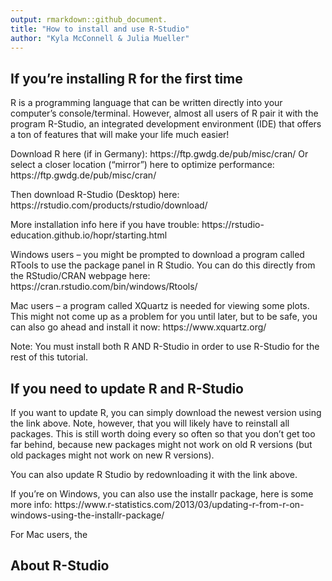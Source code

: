 ```yaml
---
output: rmarkdown::github_document.
title: "How to install and use R-Studio"
author: "Kyla McConnell & Julia Mueller"
---
```


## If you're installing R for the first time

R is a programming language that can be written directly into your computer's console/terminal. However, almost all users of R pair it with the program R-Studio, an integrated development environment (IDE) that offers a ton of features that will make your life much easier! 

Download R here (if in Germany): https://ftp.gwdg.de/pub/misc/cran/
Or select a closer location ("mirror") here to optimize performance: https://ftp.gwdg.de/pub/misc/cran/

Then download R-Studio (Desktop) here: https://rstudio.com/products/rstudio/download/

More installation info here if you have trouble: https://rstudio-education.github.io/hopr/starting.html

Windows users -- you might be prompted to download a program called RTools to use the package panel in R Studio. You can do this directly from the RStudio/CRAN webpage here: https://cran.rstudio.com/bin/windows/Rtools/

Mac users -- a program called XQuartz is needed for viewing some plots. This might not come up as a problem for you until later, but to be safe, you can also go ahead and install it now: https://www.xquartz.org/

Note: You must install both R AND R-Studio in order to use R-Studio for the rest of this tutorial. 

## If you need to update R and R-Studio
If you want to update R, you can simply download the newest version using the link above. Note, however, that you will likely have to reinstall all packages. This is still worth doing every so often so that you don't get too far behind, because new packages might not work on old R versions (but old packages might not work on new R versions). 

You can also update R Studio by redownloading it with the link above.

If you're on Windows, you can also use the installr package, here is some more info: https://www.r-statistics.com/2013/03/updating-r-from-r-on-windows-using-the-installr-package/

For Mac users, the 

## About R-Studio
